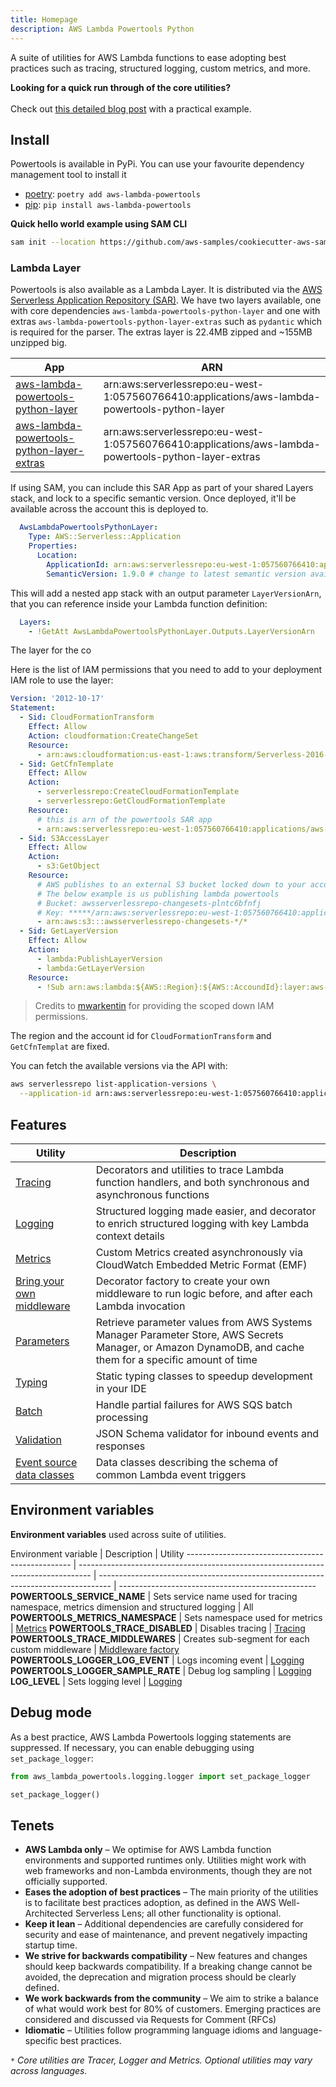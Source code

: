 ```yaml
---
title: Homepage
description: AWS Lambda Powertools Python
---
```



A suite of utilities for AWS Lambda functions to ease adopting best practices such as tracing, structured logging, custom metrics, and more.

<Note type="info">
	<strong>Looking for a quick run through of the core utilities?</strong><br/><br/>
  	Check out <a href="https://aws.amazon.com/blogs/opensource/simplifying-serverless-best-practices-with-lambda-powertools/">this detailed blog post</a> with a practical example.
</Note>

## Install

Powertools is available in PyPi. You can use your favourite dependency management tool to install it

* [poetry](https://python-poetry.org/): `poetry add aws-lambda-powertools`
* [pip](https://pip.pypa.io/en/latest/index.html): `pip install aws-lambda-powertools`

**Quick hello world example using SAM CLI**

```bash:title=hello_world.sh
sam init --location https://github.com/aws-samples/cookiecutter-aws-sam-python
```

### Lambda Layer

Powertools is also available as a Lambda Layer. It is distributed via the [AWS Serverless Application Repository (SAR)](https://docs.aws.amazon.com/serverlessrepo/latest/devguide/what-is-serverlessrepo.html).
We have two layers available, one with core dependencies `aws-lambda-powertools-python-layer` and one with extras `aws-lambda-powertools-python-layer-extras` such as `pydantic` which is required for the parser.
The extras layer is 22.4MB zipped and ~155MB unzipped big.

App | ARN
----------------------------------------------------------------------------------------------- | ---------------------------------------------------------------------------------
[aws-lambda-powertools-python-layer](https://serverlessrepo.aws.amazon.com/applications/eu-west-1/057560766410/aws-lambda-powertools-python-layer) | arn:aws:serverlessrepo:eu-west-1:057560766410:applications/aws-lambda-powertools-python-layer
[aws-lambda-powertools-python-layer-extras](https://serverlessrepo.aws.amazon.com/applications/eu-west-1/057560766410/aws-lambda-powertools-python-layer-extras) | arn:aws:serverlessrepo:eu-west-1:057560766410:applications/aws-lambda-powertools-python-layer-extras

If using SAM, you can include this SAR App as part of your shared Layers stack, and lock to a specific semantic version. Once deployed, it'll be available across the account this is deployed to.

```yaml
  AwsLambdaPowertoolsPythonLayer:
    Type: AWS::Serverless::Application
    Properties:
      Location:
        ApplicationId: arn:aws:serverlessrepo:eu-west-1:057560766410:applications/aws-lambda-powertools-python-layer
        SemanticVersion: 1.9.0 # change to latest semantic version available in SAR
```


This will add a nested app stack with an output parameter `LayerVersionArn`, that you can reference inside your Lambda function definition:

```yaml
  Layers:
    - !GetAtt AwsLambdaPowertoolsPythonLayer.Outputs.LayerVersionArn
```

The layer for the co

Here is the list of IAM permissions that you need to add to your deployment IAM role to use the layer:

```yaml
Version: '2012-10-17'
Statement:
  - Sid: CloudFormationTransform
    Effect: Allow
    Action: cloudformation:CreateChangeSet
    Resource:
      - arn:aws:cloudformation:us-east-1:aws:transform/Serverless-2016-10-31
  - Sid: GetCfnTemplate
    Effect: Allow
    Action:
      - serverlessrepo:CreateCloudFormationTemplate
      - serverlessrepo:GetCloudFormationTemplate
    Resource:
      # this is arn of the powertools SAR app
      - arn:aws:serverlessrepo:eu-west-1:057560766410:applications/aws-lambda-powertools-python-layer
  - Sid: S3AccessLayer
    Effect: Allow
    Action:
      - s3:GetObject
    Resource:
      # AWS publishes to an external S3 bucket locked down to your account ID
      # The below example is us publishing lambda powertools
      # Bucket: awsserverlessrepo-changesets-plntc6bfnfj
      # Key: *****/arn:aws:serverlessrepo:eu-west-1:057560766410:applications-aws-lambda-powertools-python-layer-versions-1.6.0/aeeccf50-****-****-****-*********
      - arn:aws:s3:::awsserverlessrepo-changesets-*/*
  - Sid: GetLayerVersion
    Effect: Allow
    Action:
      - lambda:PublishLayerVersion
      - lambda:GetLayerVersion
    Resource:
      - !Sub arn:aws:lambda:${AWS::Region}:${AWS::AccoundId}:layer:aws-lambda-powertools-python-layer*
```

> Credits to [mwarkentin](https://github.com/mwarkentin) for providing the scoped down IAM permissions.

The region and the account id for `CloudFormationTransform` and `GetCfnTemplat` are fixed.

You can fetch the available versions via the API with:

```bash
aws serverlessrepo list-application-versions \
  --application-id arn:aws:serverlessrepo:eu-west-1:057560766410:applications/aws-lambda-powertools-python-layer
```

## Features

Utility | Description
------------------------------------------------- | ---------------------------------------------------------------------------------
[Tracing](./core/tracer) | Decorators and utilities to trace Lambda function handlers, and both synchronous and asynchronous functions
[Logging](./core/logger) | Structured logging made easier, and decorator to enrich structured logging with key Lambda context details
[Metrics](./core/metrics) | Custom Metrics created asynchronously via CloudWatch Embedded Metric Format (EMF)
[Bring your own middleware](.//utilities/middleware_factory) | Decorator factory to create your own middleware to run logic before, and after each Lambda invocation
[Parameters](./utilities/parameters) | Retrieve parameter values from AWS Systems Manager Parameter Store, AWS Secrets Manager, or Amazon DynamoDB, and cache them for a specific amount of time
[Typing](./utilities/typing) | Static typing classes to speedup development in your IDE
[Batch](./utilities/batch) | Handle partial failures for AWS SQS batch processing
[Validation](./utilities/validation) | JSON Schema validator for inbound events and responses
[Event source data classes](./utilities/data_classes) | Data classes describing the schema of common Lambda event triggers


## Environment variables

**Environment variables** used across suite of utilities.

Environment variable | Description | Utility
------------------------------------------------- | --------------------------------------------------------------------------------- | --------------------------------------------------------------------------------- | -------------------------------------------------
**POWERTOOLS_SERVICE_NAME** | Sets service name used for tracing namespace, metrics dimension and structured logging | All
**POWERTOOLS_METRICS_NAMESPACE** | Sets namespace used for metrics | [Metrics](./core/metrics)
**POWERTOOLS_TRACE_DISABLED** | Disables tracing | [Tracing](./core/tracer)
**POWERTOOLS_TRACE_MIDDLEWARES** | Creates sub-segment for each custom middleware | [Middleware factory](./utilities/middleware_factory)
**POWERTOOLS_LOGGER_LOG_EVENT** | Logs incoming event | [Logging](./core/logger)
**POWERTOOLS_LOGGER_SAMPLE_RATE** | Debug log sampling | [Logging](./core/logger)
**LOG_LEVEL** | Sets logging level | [Logging](./core/logger)

## Debug mode

As a best practice, AWS Lambda Powertools logging statements are suppressed. If necessary, you can enable debugging using `set_package_logger`:

```python:title=app.py
from aws_lambda_powertools.logging.logger import set_package_logger

set_package_logger()
```

## Tenets

* **AWS Lambda only** – We optimise for AWS Lambda function environments and supported runtimes only. Utilities might work with web frameworks and non-Lambda environments, though they are not officially supported.
* **Eases the adoption of best practices** – The main priority of the utilities is to facilitate best practices adoption, as defined in the AWS Well-Architected Serverless Lens; all other functionality is optional.
* **Keep it lean** – Additional dependencies are carefully considered for security and ease of maintenance, and prevent negatively impacting startup time.
* **We strive for backwards compatibility** – New features and changes should keep backwards compatibility. If a breaking change cannot be avoided, the deprecation and migration process should be clearly defined.
* **We work backwards from the community** – We aim to strike a balance of what would work best for 80% of customers. Emerging practices are considered and discussed via Requests for Comment (RFCs)
* **Idiomatic** – Utilities follow programming language idioms and language-specific best practices.

_`*` Core utilities are Tracer, Logger and Metrics. Optional utilities may vary across languages._
